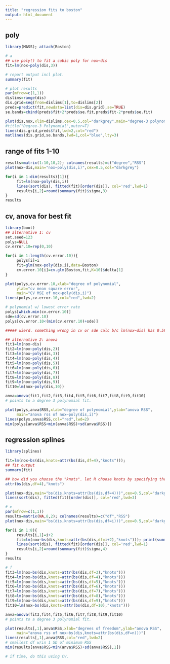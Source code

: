 ```yaml
---
title: "regression fits to boston"
output: html_document
---
```


## poly

```r
library(MASS); attach(Boston)

# a 
## use poly() to fit a cubic poly for nox~dis
fit=lm(nox~poly(dis,3))

# report output incl plot. 
summary(fit)

# plot results
par(mfrow=c(1,1))
dislims=range(dis)
dis.grid=seq(from=dislims[1],to=dislims[2])
preds=predict(fit,newdata=list(dis=dis.grid),se=TRUE)
se.bands=cbind(preds$fit+2*preds$se.fit,preds$fit-2*preds$se.fit)

plot(dis,nox,xlim=dislims,cex=0.5,col="darkgrey",main="degree-3 polynomial")
#title("Degree-3 Polynomial",outer=T)
lines(dis.grid,preds$fit,lwd=2,col="red")
matlines(dis.grid,se.bands,lwd=1,col="blue",lty=3)

```

## range of fits 1-10

```r
results=matrix(1:10,10,2); colnames(results)=c("degree","RSS")
plot(nox~dis,main="nox~poly(dis,i)",cex=0.5,col="darkgrey")

for(i in 1:dim(results)[1]){
     fit=lm(nox~poly(dis,i))
     lines(sort(dis), fitted(fit)[order(dis)], col='red',lwd=1)
     results[i,2]=round(summary(fit)$sigma,3)
}
results
```

## cv, anova for best fit

```r

library(boot)
## alternative 1: cv
set.seed=123
polys=NULL
cv.error.10=rep(0,10)

for(i in 1:length(cv.error.10)){
     polys[i]=i
     fit=glm(nox~poly(dis,i),data=Boston)
     cv.error.10[i]=cv.glm(Boston,fit,K=10)$delta[1]
}

plot(polys,cv.error.10,xlab="degree of polynomial",
     ylab="cv mean square error",
     main="CV MSE of nox~poly(dis,i)")
lines(polys,cv.error.10,col="red",lwd=2)

# polynomial w/ lowest error rate
polys[which.min(cv.error.10)]
sde=sd(cv.error.10)
polys[cv.error.10<(min(cv.error.10)+sde)]

##### wierd. something wrong in cv or sde calc b/c lm(nox~dis) has 0.59 R2 and lm(nox~dis) has 0.71 R2. yet, using sd of cv.error.10 results in selecting dis^1 model under 1sd rule. 

## alternative 2: anova
fit1=lm(nox~dis)
fit2=lm(nox~poly(dis,2))
fit3=lm(nox~poly(dis,3))
fit4=lm(nox~poly(dis,4))
fit5=lm(nox~poly(dis,5))
fit6=lm(nox~poly(dis,6))
fit7=lm(nox~poly(dis,7))
fit8=lm(nox~poly(dis,8))
fit9=lm(nox~poly(dis,9))
fit10=lm(nox~poly(dis,10))

anva=anova(fit1,fit2,fit3,fit4,fit5,fit6,fit7,fit8,fit9,fit10)
# points to a degree 3 polynomial fit. 

plot(polys,anva$RSS,xlab="degree of polynomial",ylab="anova RSS",
     main="anova rss of nox~poly(dis,i)")
lines(polys,anva$RSS,col="red",lwd=2)
min(polys[anva$RSS<min(anva$RSS)+sd(anva$RSS)])

```

## regression splines

```r

library(splines)

fit=lm(nox~bs(dis,knots=attr(bs(dis,df=4),"knots")));
## fit output
summary(fit)

## how did you choose the "knots". let R choose knots by specifying the target df.
attr(bs(dis,df=4),"knots")

plot(nox~dis,main="bs(dis,knots=attr(bs(dis,df=4)))",cex=0.5,col="darkgrey")
lines(sort(dis), fitted(fit)[order(dis)], col='red',lwd=3)

# e
par(mfrow=c(1,1))
results=matrix(NA,8,2); colnames(results)=c("df","RSS")
plot(nox~dis,main="bs(dis,knots=attr(bs(dis,df=i)))",cex=0.5,col="darkgrey")

for(i in 1:8){
     results[i,1]=i+2
     fit=lm(nox~bs(dis,knots=attr(bs(dis,df=i+2),"knots"))); print(summary(fit))
     lines(sort(dis), fitted(fit)[order(dis)], col='red',lwd=1)
     results[i,2]=round(summary(fit)$sigma,4)
}
results

# f
fit3=lm(nox~bs(dis,knots=attr(bs(dis,df=3),"knots")))
fit4=lm(nox~bs(dis,knots=attr(bs(dis,df=4),"knots")))
fit5=lm(nox~bs(dis,knots=attr(bs(dis,df=5),"knots")))
fit6=lm(nox~bs(dis,knots=attr(bs(dis,df=6),"knots")))
fit7=lm(nox~bs(dis,knots=attr(bs(dis,df=7),"knots")))
fit8=lm(nox~bs(dis,knots=attr(bs(dis,df=8),"knots")))
fit9=lm(nox~bs(dis,knots=attr(bs(dis,df=9),"knots")))
fit10=lm(nox~bs(dis,knots=attr(bs(dis,df=10),"knots")))

anva=anova(fit3,fit4,fit5,fit6,fit7,fit8,fit9,fit10)
# points to a degree 3 polynomial fit. 

plot(results[,1],anva$RSS,xlab="degrees of freedom",ylab="anova RSS",
     main="anova rss of nox~bs(dis,knots=attr(bs(dis,df=n)))")
lines(results[,1],anva$RSS,col="red",lwd=2)
# smallest df w/in 1 SD of minimum RSS
min(results[anva$RSS<min(anva$RSS)+sd(anva$RSS),1])

# if time, do this using CV.
```
